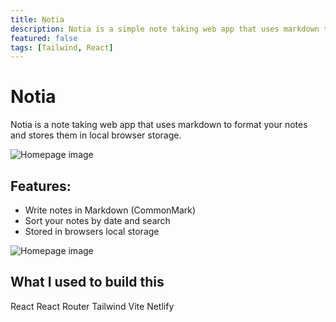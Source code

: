 ```yaml
---
title: Notia
description: Notia is a simple note taking web app that uses markdown to format your notes made with React.
featured: false
tags: [Tailwind, React]
---
```


# Notia

Notia is a note taking web app that uses markdown to format your notes and stores them in local browser storage.

<Image
  src="/projects/notia_home.webp"
  alt="Homepage image"
  width={1920}
  height={961}
/>

## Features:

- Write notes in Markdown (CommonMark)
- Sort your notes by date and search
- Stored in browsers local storage

<Image
  src="/projects/notia_app.webp"
  alt="Homepage image"
  width={1920}
  height={2058}
/>

## What I used to build this

React
React Router
Tailwind
Vite
Netlify
